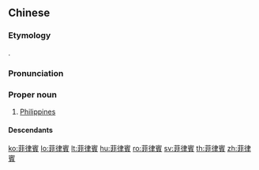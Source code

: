 {{also|菲律宾}}
==Chinese==
{{zh-forms|s=菲律宾|gloss=-}}
{{wikipedia|lang=zh}}

===Etymology===
{{bor|zh|en|Philippines|Philippine(s)}}.

===Pronunciation===
{{zh-pron
|m=Fēilǜbīn
|c=fei1 leot6 ban1
|h=pfs=Fî-li̍t-pîn
|mn=Hui-lu̍t-pin
|w=1fi liq pin
|cat=pn
}}

===Proper noun===
{{zh-proper}}

# [[Philippines]]

====Descendants====
{{CJKV||s=比律賓|フィリピン||Phi Luật Tân}}

{{zh-cat|Countries of Asia}}

[[ko:菲律賓]]
[[lo:菲律賓]]
[[lt:菲律賓]]
[[hu:菲律賓]]
[[ro:菲律賓]]
[[sv:菲律賓]]
[[th:菲律賓]]
[[zh:菲律賓]]